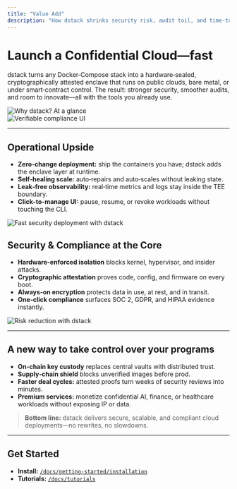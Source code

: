 ```yaml
---
title: "Value Add"
description: "How dstack shrinks security risk, audit toil, and time‑to‑market—without changing your workflow."
---
```


# Launch a Confidential Cloud—fast

dstack turns any Docker‑Compose stack into a hardware‑sealed, cryptographically attested enclave that runs on public clouds, bare metal, or under smart‑contract control. The result: stronger security, smoother audits, and room to innovate—all with the tools you already use.

<div className="my-6 mx-auto rounded-lg shadow-md w-full max-w-full overflow-hidden">
  <img
    src="/docs/images/why-dstack-glance-pro.png"
    alt="Why dstack? At a glance"
    className="w-full h-auto block"
    style={{ display: 'block', maxWidth: '100%', height: 'auto' }}
  />
</div>

<div className="my-6 mx-auto rounded-lg shadow-md w-full max-w-full overflow-hidden">
  <img
    src="/docs/images/verifiable-compliance-pro.png"
    alt="Verifiable compliance UI"
    className="w-full h-auto block"
    style={{ display: 'block', maxWidth: '100%', height: 'auto' }}
  />
</div>

---

## Operational Upside

- **Zero‑change deployment:** ship the containers you have; dstack adds the enclave layer at runtime.
- **Self‑healing scale:** auto‑repairs and auto‑scales without leaking state.
- **Leak‑free observability:** real‑time metrics and logs stay inside the TEE boundary.
- **Click‑to‑manage UI:** pause, resume, or revoke workloads without touching the CLI.

<div className="my-6 mx-auto rounded-lg shadow-md w-full max-w-full overflow-hidden">
  <img
    src="/docs/images/deployment-timelord.png"
    alt="Fast security deployment with dstack"
    className="w-full h-auto block"
    style={{ display: 'block', maxWidth: '100%', height: 'auto' }}
  />
</div>

## Security & Compliance at the Core

- **Hardware‑enforced isolation** blocks kernel, hypervisor, and insider attacks.
- **Cryptographic attestation** proves code, config, and firmware on every boot.
- **Always‑on encryption** protects data in use, at rest, and in transit.
- **One‑click compliance** surfaces SOC 2, GDPR, and HIPAA evidence instantly.

<div className="my-6 mx-auto rounded-lg shadow-md w-full max-w-full overflow-hidden">
  <img
    src="/docs/images/risk-reduction-chart.png"
    alt="Risk reduction with dstack"
    className="w-full h-auto block"
    style={{ display: 'block', maxWidth: '100%', height: 'auto' }}
  />
</div>


---

## A new way to take control over your programs

- **On‑chain key custody** replaces central vaults with distributed trust.
- **Supply‑chain shield** blocks unverified images before prod.
- **Faster deal cycles:** attested proofs turn weeks of security reviews into minutes.
- **Premium services:** monetize confidential AI, finance, or healthcare workloads without exposing IP or data.

> **Bottom line:** dstack delivers secure, scalable, and compliant cloud deployments—no rewrites, no slowdowns.

---

## Get Started

- **Install:** [`/docs/getting-started/installation`](../../getting-started/installation)
- **Tutorials:** [`/docs/tutorials`](../../tutorials)
